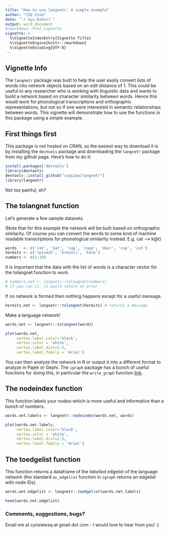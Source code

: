 ```yaml
---
title: "How to use langnetr: A simple example"
author: "CSQ Siew"
date: "`r Sys.Date()`"
output: word_document
#rmarkdown::html_vignette
vignette: >
  %\VignetteIndexEntry{Vignette Title}
  %\VignetteEngine{knitr::rmarkdown}
  %\VignetteEncoding{UTF-8}
---
```


## Vignette Info    

The `langnetr` package was built to help the user easily convert lists of words into network objects based on an edit distance of 1. This could be useful to any researcher who is working with linguistic data and wants to build a network based on character similarity between words. Hence this would work for phonological transcriptions and orthographic representations, but not so if one were interested in semantic relationships between words. This vignette will demonstrate how to use the functions in this package using a simple example.  

## First things first  

This package is not hosted on CRAN, so the easiest way to download it is by installing the `devtools` package and downloading the `langnetr` package from my github page. Here's how to do it:   

```r
install.packages('devtools')
library(devtools)
devtools::install_github("csqsiew/langnetr")
library(langnetr)
```

Not too painful, eh?  

## The tolangnet function  

Let's generate a few sample datasets.  

(Note that for this example the network will be built based on orthographic similarity. Of course you can convert the words to some kind of machine readable transcriptions for phonological similarity instead. E.g. cat --> k@t)  

```r
words   <- c('cat', 'bat', 'cap', 'cape', 'door', 'cup', 'cut')
hermits <- c('spinach', 'brocoli', 'kale')
numbers <- c(1:10)
```

It is important that the data with the list of words is a character vector for the tolangnet function to work.  

```r
# numbers.net <- langnetr::tolangnet(numbers) 
# if you ran it, it would return an error
```

If no network is formed then nothing happens except for a useful message.  

```r
hermits.net <- langnetr::tolangnet(hermits) # returns a message
```

Make a language network!   

```r
words.net <- langnetr::tolangnet(words)

plot(words.net,
     vertex.label.color='black', 
     vertex.color = 'white', 
     vertex.label.dist=2.5,
     vertex.label.family = 'Arial')
```

You can then analyze the network in R or output it into a different format to analyze in Pajek or Gephi. The `igraph` package has a bunch of useful functions for doing this, in particular the `write_graph` function [link](http://igraph.org/r/doc/write_graph.html).  

## The nodeindex function  

This function labels your nodes--which is more useful and informative than a bunch of numbers.   

```r
words.net.labels <- langnetr::nodeindex(words.net, words)

plot(words.net.labels, 
     vertex.label.color='black', 
     vertex.color = 'white', 
     vertex.label.dist=2.5,
     vertex.label.family = 'Arial')
```

## The toedgelist function  

This function returns a dataframe of the *labelled* edgelist of the language network (the standard `as_edgelist` function in `igraph` returns an edgelist with node IDs).

```r
words.net.edgelist <- langnetr::toedgelist(words.net.labels)

head(words.net.edgelist)
```

### Comments, suggestions, bugs?  

Email me at cynsiewsq at gmail dot com - I would love to hear from you! :)   
